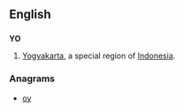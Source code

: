 {{also|y/o|yo|yö|yō}}
==English==

==={{abbreviation}}===
'''YO'''

# [[Yogyakarta]], a special region of [[Indonesia]].

===Anagrams===
* [[oy#English|oy]]